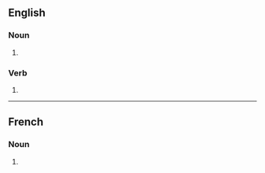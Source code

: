{{also|diplômâtes}}

==English==

===Noun===
{{head|en|noun plural form}}

# {{plural of|diplomate|lang=en}}

===Verb===
{{head|en|verb form}}

# {{en-third-person singular of|diplomate}}

----

==French==

===Noun===
{{head|fr|noun plural form|g=m|g2=f}}

# {{plural of|diplomate|lang=fr}}